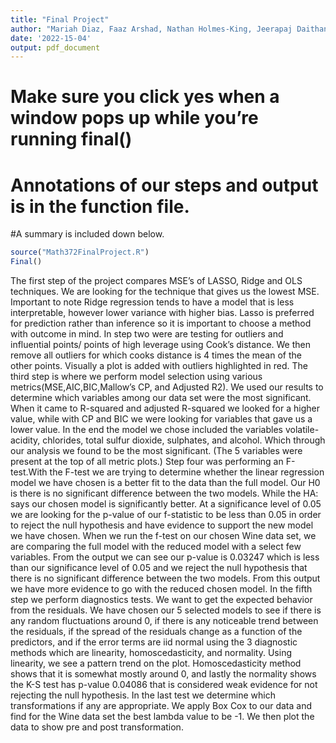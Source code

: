 ```yaml
---
title: "Final Project"
author: "Mariah Diaz, Faaz Arshad, Nathan Holmes-King, Jeerapaj Daithanawong, Cassia Magsie"
date: '2022-15-04'
output: pdf_document
---
```


# Make sure you click yes when a window pops up while you're running final()
# Annotations of our steps and output is in the function file. 
#A summary is included down below. 
```r
source("Math372FinalProject.R")
Final()
```

The first step of the project compares MSE's of LASSO, Ridge and OLS techniques.
We are looking for the technique that gives us the lowest MSE. Important to note
Ridge regression tends to have a model that is less interpretable, however
lower variance with higher bias. Lasso is preferred for prediction rather than 
inference so it is important to choose a method with outcome in mind.
In step two were are testing for outliers and influential points/ points of
high leverage using Cook's distance. We then remove all outliers for which cooks 
distance is 4 times the mean of the other points. Visually a plot is added
with outliers highlighted in red. The third step is where we perform model 
selection using various metrics(MSE,AIC,BIC,Mallow's CP, and Adjusted R2).
We used our results to determine which variables among our data set were the 
most significant. When it came to R-squared and adjusted R-squared we looked 
for a higher value, while with CP and BIC we were looking for variables that
gave us a lower value. In the end the model we chose included the variables 
volatile-acidity, chlorides, total sulfur dioxide, sulphates, and alcohol. Which
through our analysis we found to be the most significant. (The 5 variables 
were present at the top of all metric plots.) Step four was performing an
F-test.With the F-test we are trying to determine whether the linear regression 
model we have chosen is a better fit to the data than the full model. Our H0 is 
there is no significant difference between the two models. While the HA: says 
our chosen model is significantly better. At a significance level of 0.05 we are 
looking for the p-value of our f-statistic to be less than 0.05 in order to 
reject the null hypothesis and have evidence to support the new model we have 
chosen. When we run the f-test on our chosen Wine data set, we are comparing the 
full model with the reduced model with a select few variables. From the output 
we can see our p-value is 0.03247 which is less than our significance level of 
0.05 and we reject the null hypothesis that there is no significant difference 
between the two models. From this output we have more evidence to go with the 
reduced chosen model. In the fifth step we perform diagnostics tests. We want to 
get the expected behavior from the residuals. We have chosen our 5 selected 
models to see if there is any random fluctuations around 0, if there is any 
noticeable trend between the residuals, if the spread of the residuals change 
as a function of the predictors, and if the error terms are iid normal 
using the 3 diagnostic methods which are linearity, homoscedasticity, 
and normality. Using linearity, we see a pattern trend on the plot. 
Homoscedasticity method shows that it is somewhat mostly around 0, and lastly 
the normality shows the K-S test has p-value 0.04086 that is considered 
weak evidence for not rejecting the null hypothesis. In the last test we 
determine which transformations if any are appropriate. We apply Box Cox
to our data and find for the Wine data set the best lambda value to be -1. 
We then plot the data to show pre and post transformation. 

